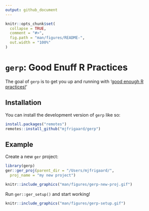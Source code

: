 ```yaml
---
output: github_document
---
```


<!-- README.md is generated from README.Rmd. Please edit that file -->

```r
knitr::opts_chunk$set(
  collapse = TRUE,
  comment = "#>",
  fig.path = "man/figures/README-",
  out.width = "100%"
)
```

# `gerp`: Good Enuff R Practices

<!-- badges: start -->
<!-- badges: end -->

The goal of `gerp` is to get you up and running with '[good enough R  practices!](https://journals.plos.org/ploscompbiol/article?id=10.1371/journal.pcbi.1005510)'

## Installation

You can install the development version of `gerp` like so:

``` r
install.packages("remotes")
remotes::install_github("mjfrigaard/gerp")
```

## Example

Create a new `ger` project:

```r
library(gerp)
ger::ger_proj(parent_dir = "/Users/mjfrigaard/", 
  proj_name = "my new project")
```

```r
knitr::include_graphics("man/figures/gerp-new-proj.gif")
```

Run `ger::ger_setup()` and start working! 

```r
knitr::include_graphics("man/figures/gerp-setup.gif")
```

